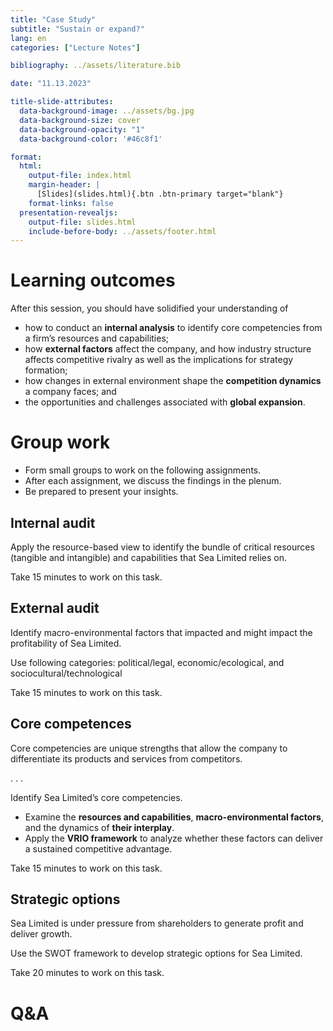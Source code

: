 ```yaml
---
title: "Case Study"
subtitle: "Sustain or expand?"
lang: en
categories: ["Lecture Notes"]

bibliography: ../assets/literature.bib

date: "11.13.2023"

title-slide-attributes:
  data-background-image: ../assets/bg.jpg
  data-background-size: cover
  data-background-opacity: "1"
  data-background-color: '#46c8f1'

format: 
  html:
    output-file: index.html
    margin-header: | 
      [Slides](slides.html){.btn .btn-primary target="blank"}
    format-links: false        
  presentation-revealjs:
    output-file: slides.html
    include-before-body: ../assets/footer.html
---
```


# Learning outcomes

After this session, you should have solidified your understanding of

::: incremental
- how to conduct an **internal analysis** to identify core competencies from a firm's resources and capabilities;
- how **external factors** affect the company, and how industry structure affects competitive rivalry as well as the implications for strategy formation;
- how changes in external environment shape the **competition dynamics** a company faces; and
- the opportunities and challenges associated with **global expansion**.
:::

# Group work {.vertical-center background-color="#0333ff"}

:::html-hidden
- Form small groups to work on the following assignments.
- After each assignment, we discuss the findings in the plenum. 
- Be prepared to present your insights.
:::

## Internal audit

:::medium
Apply the resource-based view to identify the bundle of critical resources (tangible and intangible) and capabilities that Sea Limited relies on.
:::

:::smaller
Take 15 minutes to work on this task.
:::

## External audit

:::medium
Identify macro-environmental factors that impacted and might impact the profitability of Sea Limited. 
:::

Use following categories: political/legal, economic/ecological, and sociocultural/technological

:::smaller
Take 15 minutes to work on this task.
:::


## Core competences

Core competencies are unique strengths that allow the company to differentiate its products and services from competitors. 

. . .

:::medium
Identify Sea Limited's core competencies.
:::

:::incremental
- Examine the **resources and capabilities**, **macro-environmental factors**, and the dynamics of **their interplay**.
- Apply the **VRIO framework** to analyze whether these factors can deliver a sustained competitive advantage.
:::

:::fragment
:::smaller
Take 15 minutes to work on this task.
:::
:::

## Strategic options

Sea Limited is under pressure from shareholders to generate profit and deliver growth.

:::fragment

:::medium
Use the SWOT framework to develop strategic options for Sea Limited.
:::

:::smaller
Take 20 minutes to work on this task.
:::

:::

# Q&A {.html-hidden .unlisted .vertical-center background-color="#0333ff" background-image="../assets/bg.jpg"}
